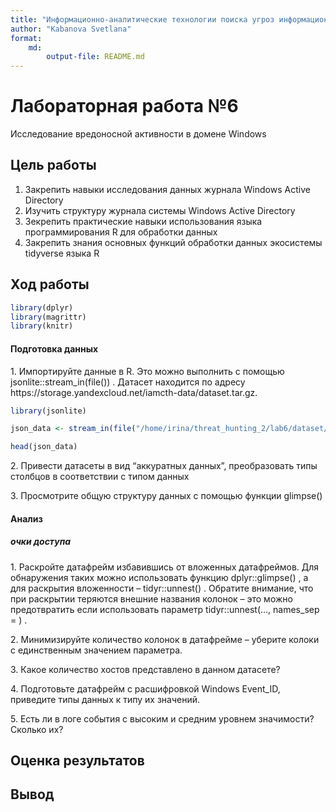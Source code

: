 ```yaml
---
title: "Информационно-аналитические технологии поиска угроз информационной безопасности"
author: "Kabanova Svetlana"
format: 
    md:
        output-file: README.md
---
```


# Лабораторная работа №6

Исследование вредоносной активности в домене Windows


## Цель работы

1. Закрепить навыки исследования данных журнала Windows Active Directory
2. Изучить структуру журнала системы Windows Active Directory
3. Зекрепить практические навыки использования языка программирования R для
обработки данных
4. Закрепить знания основных функций обработки данных экосистемы tidyverse
языка R

## Ход работы
```r
library(dplyr)
library(magrittr)
library(knitr)
```
#### Подготовка данных

1\. Импортируйте данные в R. Это можно выполнить с помощью
jsonlite::stream_in(file()) . Датасет находится по адресу
https://storage.yandexcloud.net/iamcth-data/dataset.tar.gz.
```r
library(jsonlite)
```

```r
json_data <- stream_in(file("/home/irina/threat_hunting_2/lab6/dataset/caldera_attack_evals_round1_day1_2019-10-20201108.json"))
```
```r
head(json_data)
```

2\. Привести датасеты в вид “аккуратных данных”, преобразовать типы столбцов в соответствии с типом данных

3\. Просмотрите общую структуру данных с помощью функции glimpse()

#### Анализ
##### очки доступа
1\. Раскройте датафрейм избавившись от вложенных датафреймов. Для
обнаружения таких можно использовать функцию dplyr::glimpse() , а для
раскрытия вложенности – tidyr::unnest() . Обратите внимание, что при
раскрытии теряются внешние названия колонок – это можно предотвратить
если использовать параметр tidyr::unnest(..., names_sep = ) .

2\. Минимизируйте количество колонок в датафрейме – уберите колоки с
единственным значением параметра.

3\. Какое количество хостов представлено в данном датасете?

4\. Подготовьте датафрейм с расшифровкой Windows Event_ID, приведите типы
данных к типу их значений.

5\. Есть ли в логе события с высоким и средним уровнем значимости? Сколько их?


## Оценка результатов



## Вывод


